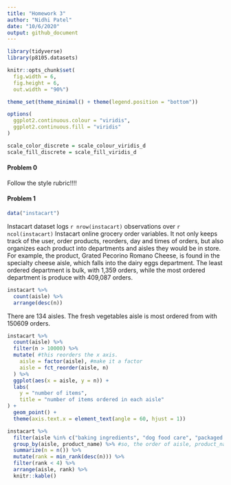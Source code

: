 ```yaml
---
title: "Homework 3"
author: "Nidhi Patel"
date: "10/6/2020"
output: github_document
---
```


```r
library(tidyverse)
library(p8105.datasets)

knitr::opts_chunk$set(
  fig.width = 6,
  fig.height = 6,
  out.width = "90%")

theme_set(theme_minimal() + theme(legend.position = "bottom"))

options(
  ggplot2.continuous.colour = "viridis",
  ggplot2.continuous.fill = "viridis"
)

scale_color_discrete = scale_colour_viridis_d
scale_fill_discrete = scale_fill_viridis_d
```

#### Problem 0

Follow the style rubric!!!!

#### Problem 1

```r
data("instacart")
```

Instacart dataset logs `r nrow(instacart)` observations over `r ncol(instacart)` Instacart online grocery order variables.  It not only keeps track of the user, order products, reorders, day and times of orders, but also organizes each product into departments and aisles they would be in store. For example, the product, Grated Pecorino Romano Cheese, is found in the specialty cheese aisle, which falls into the dairy eggs department.   The least ordered department is bulk, with 	1,359 orders, while the most ordered department is produce with 409,087 orders.

```r
instacart %>% 
  count(aisle) %>% 
  arrange(desc(n))
```

There are 134 aisles. The fresh vegetables aisle is most ordered from with 150609 orders.

```r
instacart %>% 
  count(aisle) %>% 
  filter(n > 10000) %>% 
  mutate( #this reorders the x axis.
    aisle = factor(aisle), #make it a factor
    aisle = fct_reorder(aisle, n) 
  ) %>% 
  ggplot(aes(x = aisle, y = n)) +
  labs(
    y = "number of items",
    title = "number of items ordered in each aisle"
) +
  geom_point() +
  theme(axis.text.x = element_text(angle = 60, hjust = 1))
```
 
```r
instacart %>% 
  filter(aisle %in% c("baking ingredients", "dog food care", "packaged vegetables fruits")) %>% 
  group_by(aisle, product_name) %>% #so, the order of aisle, product_name matters?
  summarize(n = n()) %>% 
  mutate(rank = min_rank(desc(n))) %>% 
  filter(rank < 4) %>% 
  arrange(aisle, rank) %>% 
  knitr::kable()
```

